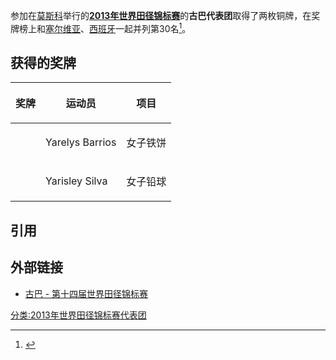 参加在{{RUS}}[[莫斯科|莫斯科]]举行的'''[[2013年世界田径锦标赛|2013年世界田径锦标赛]]'''的'''古巴代表团'''取得了两枚铜牌，在奖牌榜上和[[2013年世界田径锦标赛塞尔维亚代表团|塞尔维亚]]、[[2013年世界田径锦标赛西班牙代表团|西班牙]]一起并列第30名<ref>{{cite web |url=http://www.iaaf.org/competitions/iaaf-world-championships/14th-iaaf-world-championships-4873/medaltable |title=2013年世界田径锦标赛奖牌榜 |publisher=国际田联 |accessdate=2013-08-18 |archive-date=2018-01-08 |archive-url=https://web.archive.org/web/20180108063912/https://www.iaaf.org/competitions/iaaf-world-championships/14th-iaaf-world-championships-4873/medaltable |dead-url=no }}{{en}}</ref>。

== 获得的奖牌 ==
{| class="wikitable" style="font-size:90%" width=60%
|-
! 奖牌
! 运动员
! 项目
|-
| {{bronze medal}} || Yarelys Barrios || 女子铁饼
|-
| {{bronze medal}} || Yarisley Silva || 女子铅球
|}

== 引用 ==
{{reflist}}

== 外部链接 ==
*[http://www.iaaf.org/competitions/iaaf-world-championships/14th-iaaf-world-championships-4873/country/cuba 古巴 - 第十四届世界田径锦标赛]{{Wayback|url=http://www.iaaf.org/competitions/iaaf-world-championships/14th-iaaf-world-championships-4873/country/cuba |date=20130825133922 }}{{en}}

[[分类:2013年世界田径锦标赛代表团|分类:2013年世界田径锦标赛代表团]]